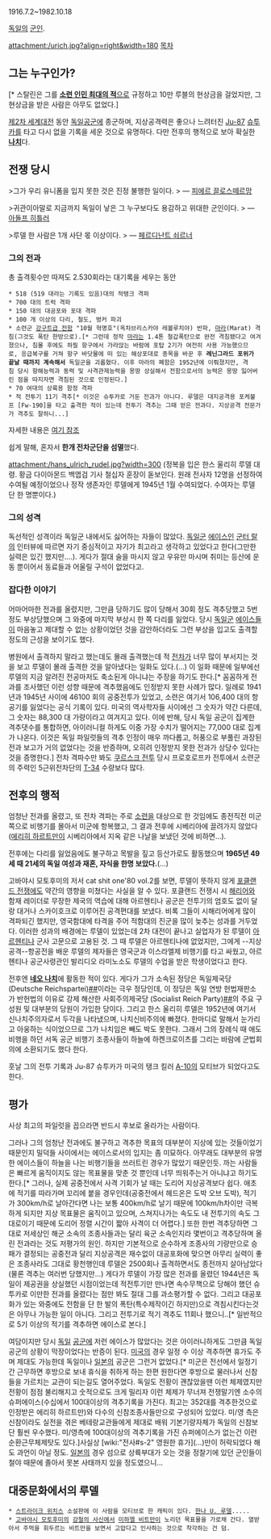1916.7.2~1982.10.18

[[독일]]의 [[군인]].

attachment:/urich.jpg?align=right&width=180 [[목차]]

== 그는 누구인가? ==
{{{+6 '''인민의 적'''}}}[* 스탈린은 그를 [[인류의 적|'''소련 인민 최대의 적''']]으로 규정하고 10만 루블의 현상금을 걸었지만, 그 현상금을 받은 사람은 아무도 없었다.]

[[제2차 세계대전]] 동안 [[독일]][[공군]]에 종군하며, 지상공격력은 좋으나 느려터진 [[Ju-87]] [[슈투카]]를 타고 다시 없을 기록을 세운 것으로 유명하다. 다만 전후의 행적으로 보아 확실한 '''[[나치]]'''다.

== 전쟁 당시 ==
>그가 우리 유니폼을 입지 못한 것은 진정 불행한 일이다.
> ― [[피에르 끌로스떼르망]]

>귀관이아말로 지금까지 독일이 낳은 그 누구보다도 용감하고 위대한 군인이다.
> ― [[아돌프 히틀러]]

>루델 한 사람은 1개 사단 몫 이상이다.
> ― [[페르디난트 쇠르너]]

=== 그의 전과 ===
총 출격횟수만 따져도 2.530회라는 대기록을 세우는 동안

 * 518 (519 대라는 기록도 있음)대의 적탱크 격파 
 * 700 대의 트럭 격파 
 * 150 대의 대공포와 포대 격파 
 * 100 개 이상의 다리, 철도, 벙커 파괴 
 * 소련군 [[강구트급 전함]] "10월 혁명호"(옥차브리스카야 레볼루치야) 반파, [[마라]](Marat) 격침(그것도 폭탄 한방으로).[* 그런데 정작 [[마라]]는 1.4톤 철갑폭탄으로 완전 격침됐다고 여겨졌으나, 침몰 후에도 하필 항구에서 가라앉는 바람에 포탑 2기가 여전히 사용 가능했으므로, 응급복구를 거쳐 항구 바닷물에 떠 있는 해상포대로 종목을 바꾼 후 '''레닌그라드 포위가 끝날 때까지 계속해서''' 독일군을 괴롭혔다. 이후 마라의 폐함은 1952년에 이뤄졌지만, 격침 당시 항해능력과 동력 및 사격관제능력을 몽땅 상실해서 전함으로서의 능력은 몽땅 잃어버린 점을 따지자면 격침된 것으로 인정된다.]
 * 70 여대의 상륙용 함정 격파 
 * 적 전투기 11기 격추[* 이것은 슈투카로 거둔 전과가 아니다. 루델은 대지공격용 포케불프 [Fw-190]을 타고 출격한 적이 있는데 전투기 격추는 그때 얻은 전과다. 지상공격 전문가가 격추도 잘하니...]

자세한 내용은 [http://user.chollian.net/~hartmannshim/rudel.htm 여기 참조]

쉽게 말해, 혼자서 '''한개 전차군단을 섬멸'''했다.

attachment:/hans_ulrich_rudel.jpg?width=300
(정복을 입은 한스 울리히 루델 대령. 황금 다이아몬드 백엽검 기사 철십자 훈장이 돋보인다. 원래 전사자 12명을 선정하여 수여될 예정이었으나 정작 생존자인 루델에게 1945년 1월 수여되었다. 수여자는 루델 단 한 명뿐이다.)

=== 그의 성격 ===
독선적인 성격이라 독일군 내에서도 싫어하는 자들이 많았다. [[독일군]] [[에이스]]인 [[군터 랄]]의 인터뷰에 따르면 자기 중심적이고 자기가 최고라고 생각하고 있었다고 한다(그만한 실력은 있긴 했지만....). 게다가 절대 술을 마시지 않고 우유만 마시며 취미는 등산에 운동 뿐이어서 동료들과 어울릴 구석이 없었다고.

=== 잡다한 이야기 ===
어마어마한 전과를 올렸지만, 그만큼 당하기도 많이 당해서 30회 정도 격추당했고 5번 정도 부상당했으며 그 와중에 마지막 부상시 한 쪽 다리를 잃었다. 당시 [[독일군]] [[에이스]]들이 마음놓고 제대할 수 없는 상황이었던 것을 감안하더라도 그런 부상을 입고도 출격할 정도의 근성을 보이기도 했다.

병원에서 출격하지 말라고 했는데도 몰래 출격했는데 적 [[전차]]가 너무 많이 부서지는 것을 보고 루델이 몰래 출격한 것을 알아냈다는 일화도 있다.(…) 이 일화 때문에 일부에선 루델의 지금 알려진 전공마저도 축소된게 아니냐는 주장을 하기도 한다.[* 꼼꼼하게 전과를 조사했던 이런 성향 때문에 격추했음에도 인정받지 못한 사례가 많다. 일례로 1941년과 1945년 사이에 46100 회의 공중전투가 있었고, 소련은 여기서 106,400 대의 항공기를 잃었다는 공식 기록이 있다. 미국의 역사학자들 사이에선 그 숫자가 약간 다른데, 그 숫자는 88,300 대 가량이라고 여겨지고 있다. 이에 반해, 당시 독일 공군이 집계한 격추댓수를 통합하면, 아이러니컬 하게도 이중 가장 수치가 떨어지는 77,000 대로 집계가 나온다. 이것은 독일 파일럿들의 격추 인정이 매우 까다롭고, 허풍으로 부풀린 과장된 전과 보고가 거의 없었다는 것을 반증하며, 오히려 인정받지 못한 전과가 상당수 있다는 것을 증명한다.] 
전차 격파수만 봐도 [[쿠르스크 전투]] 당시 프로호로프카 전투에서 소련군의 주력인 5근위전차단의 [[T-34]] 수량보다 많다. 

== 전후의 행적 ==
엄청난 전과를 올렸고, 또 전차 격파는 주로 [[소련]]을 대상으로 한 것임에도 종전직전 미군쪽으로 비행기를 몰아서 미군에 항복했고, 그 결과 전후에 시베리아에 끌려가지 않았다([[에리히 하르트만]]이 시베리아에서 지옥 같은 나날을 보냈던 것에 비하면…).

전후에는 다리를 잃었음에도 불구하고 목발을 짚고 등산가로도 활동했으며 '''1965년 49세 때 21세의 독일 여성과 재혼, 자식을 한명 보았다.'''(…)

고바야시 모토후미의 저서 cat shit one'80 vol.2를 보면, 루델이 뜻하지 않게 [[포클랜드 전쟁]]에도 약간의 영향을 미쳤다는 사실을 알 수 있다. 포클랜드 전쟁시 시 [[해리어]]와 함재 레이더로 무장한 제국의 역습에 대해 아르헨티나 공군은 전투기의 엄호도 없이 달랑 대거나 스카이호크로 이루어진 공격편대를 보냈다. 비록 그들이 시해리어에게 많이 격파되긴 했지만, 영국함대에 타격을 주어 적함대의 진군을 많이 늦추는 성과를 거두었다. 이러한 성과의 배경에는 루델이 있었는데 2차 대전이 끝나고 실업자가 된 루델이 [[아르헨티나]] 군사 고문으로 고용된 것. 그 때 루델은 아르헨티나에 없었지만, 그에게 --지상공격--항공전을 배운 루델의 제자들은 영국군과 이스라엘제 비행기를 타고 싸웠고, 아르헨티나 공군사령관인 발리디오 라미노소도 루델의 수업을 받은 학생이었다고 한다.

전후엔 '''[[네오 나치]]'''에 활동한 적이 있다. 게다가 그가 소속된 정당은 독일제국당(Deutsche Reichspartei)[http://en.wikipedia.org/wiki/Deutsche_Reichspartei ##]이라는 극우 정당인데, 이 정당은 독일 연방 헌법재판소가 반헌법의 이유로 강제 해산한 사회주의제국당 (Socialist Reich Party)[http://en.wikipedia.org/wiki/Socialist_Reich_Party ##]의 주요 구성원 및 대부분의 당원이 가입한 당이다. 그리고 한스 울리히 루델은 1952년에 여기서 신나치주의자로서 두각을 나타냈으며, 나치신비주의에 빠졌다. 한마디로 말해서 눈가리고 아웅하는 식이었으므로 그가 나치임은 빼도 박도 못한다. 그래서 그의 장례식 때 애도 비행을 하던 서독 공군 비행기 조종사들이 하늘에 하켄크로이츠를 그리는 바람에 군법회의에 소환되기도 했다 한다.

훗날 그의 전투 기록과 Ju-87 슈투카가 미국의 탱크 킬러 [[A-10]]의 모티브가 되었다고도 한다.

== 평가 ==
사상 최고의 파일럿을 꼽으라면 반드시 후보로 올라가는 사람이다. 

그러나 그의 엄청난 전과에도 불구하고 격추한 목표의 대부분이 지상에 있는 것들이었기 때문인지 밀덕들 사이에서는 에이스로서의 입지는 좀 미묘하다. 아무래도 대부분의 유명한 에이스들이 하늘을 나는 비행기들을 쓰러트린 경우가 많았기 때문인듯. 까는 사람들은 빠르게 움직이지도 않는 목표물을 맞춘 것 뿐인데 너무 띄워주는거 아니냐고 하기도 한다.[* 그러나, 실제 공중전에서 사격 기회가 날 때는 도리어 지상공격보다 쉽다. 애초에 적기를 따라가며 꼬리에 붙을 경우인데(공중전에서 헤드온은 도박 오브 도박), 적기가 300km/h로 날아간다면 나는 보통 400km/h로 날기 때문에 100km/h차이만 극복하게 되지만 지상 목표물은 움직이고 있으며, 스쳐지나가는 속도도 내 전투기의 속도 그대로이기 때문에 도리어 정렬 시간이 짧아 사격이 더 어렵다.] 또한 한번 격추당하면 그대로 저세상인 해군 소속의 조종사들과는 달리 육군 소속인지라 몇번이고 격추당하며 올린 전과라는 것도 저평가의 원인. 하지만 기본적으로 순수하게 조종사의 기량만으로 승패가 결정되는 공중전과 달리 지상공격은 재수없이 대공포화에 맞으면 아무리 실력이 좋은 조종사라도 그대로 황천행인데 루델은 2500회나 출격하면서도 종전까지 살아남았다(물론 격추는 여러번 당했지만...) 게다가 루델이 가장 많은 전과를 올렸던 1944년은 독일이 제공권을 상실했던 시점이었는데 적전투기만 만나면 속수무책으로 당해야 했던 슈투카로 이만한 전과를 올렸다는 점만 봐도 절대 그를 과소평가할 수 없다. 그리고 대공포화가 있는 와중에도 전함을 단 한 발의 폭탄(특수제작이긴 하지만)으로 격침시킨다는것은 아무나 가능한 일이 아니다. 그리고 전투기로 적기 격추도 11회나 했으니..[* 일반적으로 5기 이상의 적기를 격추하면 에이스로 본다.]

여담이지만 당시 [[독일]] [[공군]]에 저런 에이스가 많았다는 것은 아이러니하게도 그만큼 독일 공군의 상황이 막장이었다는 반증이 된다. [[미국]]의 경우 일정 수 이상 격추하면 휴가도 주며 제대도 가능한데 독일이나 [[일본]]의 공군은 그런거 없었다.[* 미군은 전선에서 일정기간 근무하면 후방으로 보내 휴식을 취하게 하는 한편 원한다면 후방으로 물러나서 신참들을 가르치는 교관이 되는길도 열어주었다. 독일도 전황이 괜찮았을땐 이런 체제였지만 전황이 점점 불리해지고 숫적으로도 크게 밀리자 이런 체제가 무너져 전쟁말기엔 소수의 슈퍼에이스(수십에서 100대이상의 격추기록을 가진다. 최고는 352대를 격추한것으로 인정받은 에리히 하르트만)와 다수의 신참조종사들만으로 구성되어 있었다. 미/영 측은 신참이라도 실전을 겪은 베테랑교관들에게 제대로 배워 기본기량자체가 독일의 신참보단 훨씬 우수했다. 미/영측에 100대이상의 격추기록을 가진 슈퍼에이스가 없는건 이런 순환근무체제탓도 있다.]사실상 [wiki:"전사#s-2" 영원한 휴가](…)만이 허락되었다 해도 과언이 아닐 정도. [[일본]]의 경우 섬으로 상륙부대가 오는 것을 정찰기에 있던 군인들이 철야 때문에 졸아서 못본 사태까지 있을 정도였으니...

== 대중문화에서의 루델 ==
 * [[스트라이크 위치스]] 소설판에 이 사람을 모티브로 한 캐릭이 있다. [[한나 U. 루델]].....
 * [[고바야시 모토후미]]의 [[강철의 사신]]에서 [[미하엘 비트만]]이 노리던 목표물을 가로채 간다. 열받아서 주먹을 휘두르는 비트만을 보면서 고맙다고 인사하는 것으로 착각하는 건 덤.
